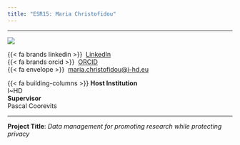 ```yaml
---
title: "ESR15: Maria Christofidou"
---
```


---

:::{layout="[30, 60, 50]" .profile-text}

![](../assets/esr_pictures/maria_square.jpg){.img-profile}

{{< fa brands linkedin >}}\  [LinkedIn](https://www.linkedin.com/in/maria-christofidou-64481399/)<br>
{{< fa brands orcid >}} \ [ORCID](https://orcid.org/0000-0002-0873-1161)<br>
{{< fa envelope >}} \ [maria.christofidou@i-hd.eu](mailto:maria.christofidou@i-hd.eu)<br>

{{< fa building-columns >}} **Host Institution** <br> I~HD <br>
**Supervisor** <br> Pascal Coorevits

::: 

---

**Project Title**: *Data management for promoting research while protecting privacy*